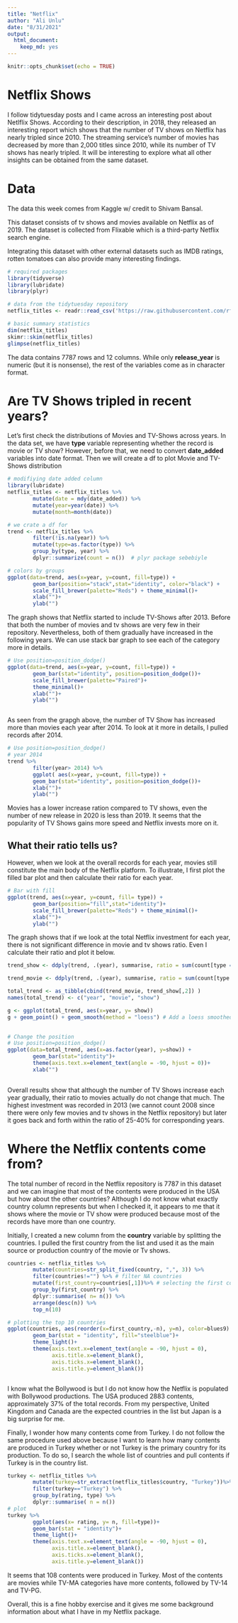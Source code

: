 ```yaml
---
title: "Netflix"
author: "Ali Unlu"
date: "8/31/2021"
output: 
  html_document: 
    keep_md: yes
---
```


```r
knitr::opts_chunk$set(echo = TRUE)
```

# Netflix Shows

I follow tidytuesday posts and I came across an interesting post about Netlflix Shows. According to their description, in 2018, they released an interesting report which shows that the number of TV shows on Netflix has nearly tripled since 2010. The streaming service’s number of movies has decreased by more than 2,000 titles since 2010, while its number of TV shows has nearly tripled. It will be interesting to explore what all other insights can be obtained from the same dataset.

# Data

The data this week comes from Kaggle w/ credit to Shivam Bansal.

This dataset consists of tv shows and movies available on Netflix as of 2019. The dataset is collected from Flixable which is a third-party Netflix search engine.

Integrating this dataset with other external datasets such as IMDB ratings, rotten tomatoes can also provide many interesting findings.

```r
# required packages
library(tidyverse)
library(lubridate)
library(plyr)

# data from the tidytuesday repository 
netflix_titles <- readr::read_csv('https://raw.githubusercontent.com/rfordatascience/tidytuesday/master/data/2021/2021-04-20/netflix_titles.csv')

# basic summary statistics
dim(netflix_titles)
skimr::skim(netflix_titles)
glimpse(netflix_titles)

```

The data contains 7787 rows and 12 columns. While only __release_year__ is numeric (but it is nonsense), the rest of the variables come as in character format. 

# Are TV Shows tripled in recent years?

Let's first check the distributions of Movies and TV-Shows across years. In the data set, we have __type__ variable representing whether the record is movie or TV show? However, before that, we need to convert __date_added__ variables into date format. Then we will create a df to plot Movie and TV-Shows distribution


```r
# modifiying date added column
library(lubridate)
netflix_titles <- netflix_titles %>%
        mutate(date = mdy(date_added)) %>%
        mutate(year=year(date)) %>%
        mutate(month=month(date))

# we crate a df for 
trend <- netflix_titles %>%
        filter(!is.na(year)) %>%
        mutate(type=as.factor(type)) %>%
        group_by(type, year) %>%
        dplyr::summarize(count = n())  # plyr package sebebiyle

# colors by groups
ggplot(data=trend, aes(x=year, y=count, fill=type)) +
        geom_bar(position="stack",stat="identity", color="black") +
        scale_fill_brewer(palette="Reds") + theme_minimal()+
        xlab("")+
        ylab("")

```

The graph shows that Netflix started to include TV-Shows after 2013. Before that both the number of movies and tv shows are very few in their repository. Nevertheless, both of them gradually have increased in the following years. We can use stack bar graph to see each of the category more in details. 

```r

# Use position=position_dodge()
ggplot(data=trend, aes(x=year, y=count, fill=type)) +
        geom_bar(stat="identity", position=position_dodge())+
        scale_fill_brewer(palette="Paired")+
        theme_minimal()+
        xlab("")+
        ylab("")



```

As seen from the grapgh above, the number of TV Show has increased more than movies each year after 2014. To look at it more in details, I pulled records after 2014. 

```r
# Use position=position_dodge()
# year 2014
trend %>%
        filter(year> 2014) %>%
        ggplot( aes(x=year, y=count, fill=type)) +
        geom_bar(stat="identity", position=position_dodge())+
        xlab("")+
        ylab("")
```

Movies has a lower increase ration compared to TV shows, even the number of new release in 2020 is less than 2019. It seems that the popularity of TV Shows gains more speed and Netflix invests more on it. 

## What their ratio tells us?

However, when we look at the overall records for each year, movies still constitute the main body of the Netflix platform. To illustrate, I first plot the filled bar plot and then calculate their ratio for each year. 

```r
# Bar with fill
ggplot(trend, aes(x=year, y=count, fill= type)) +
        geom_bar(position="fill",stat="identity")+
        scale_fill_brewer(palette="Reds") + theme_minimal()+
        xlab("")+
        ylab("")

```

The graph shows that if we look at the total Netflix investment for each year, there is not significant difference in movie and tv shows ratio. Even I calculate their ratio and plot it below. 

```r
trend_show <- ddply(trend, .(year), summarise, ratio = sum(count[type == "TV Show"]) / sum(count))

trend_movie <- ddply(trend, .(year), summarise, ratio = sum(count[type == "Movie"]) / sum(count))

total_trend <- as_tibble(cbind(trend_movie, trend_show[,2]) )
names(total_trend) <- c("year", "movie", "show")

g <- ggplot(total_trend, aes(x=year, y= show))
g + geom_point() + geom_smooth(method = "loess") # Add a loess smoothed fit curve
        

# Change the position
# Use position=position_dodge()
ggplot(data=total_trend, aes(x=as.factor(year), y=show)) +
        geom_bar(stat="identity")+
        theme(axis.text.x=element_text(angle = -90, hjust = 0))+
        xlab("")
        

```


Overall results show that although the number of TV Shows increase each year gradually, their ratio to movies actually do not change that much. The highest investment was recorded in 2013 (we cannot count 2008 since there were only few movies and tv shows in the Netflix repository) but later it goes back and forth within the ratio of 25-40% for corresponding years. 

# Where the Netflix contents come from?

The total number of record in the Netflix repository is 7787 in this dataset and we can imagine that most of the contents were produced in the USA but how about the other countries? Although I do not know what exactly country column represents but when I checked it, it appears to me that it shows where the movie or TV show were produced because most of the records have more than one country.  

Initially, I created a new column from the __country__ variable by splitting the countries. I pulled the first country from the list and used it as the main source or production country of the movie or Tv shows. 

```r

countries <- netflix_titles %>%
        mutate(countries=str_split_fixed(country, ",", 3)) %>%
        filter(countries!="") %>% # filter NA countries
        mutate(first_country=countries[,1])%>% # selecting the first countries
        group_by(first_country) %>%
        dplyr::summarise( n= n()) %>%
        arrange(desc(n)) %>%
        top_n(10)

# plotting the top 10 countries 
ggplot(countries, aes(reorder(x=first_country,-n), y=n), color=blues9) +
        geom_bar(stat = "identity", fill="steelblue")+
        theme_light()+
        theme(axis.text.x=element_text(angle = -90, hjust = 0),
              axis.title.x=element_blank(),
              axis.ticks.x=element_blank(),
              axis.title.y=element_blank())



```

I know what the Bollywood is but I do not know how the Netflix is populated with Bollywood productions. The USA produced 2883 contents, approximately 37% of the total records. From my perspective, United Kingdom and Canada are the expected countries in the list but Japan is a big surprise for me. 

Finally, I wonder how many contents come from Turkey. I do not follow the same procedure used above because I want to learn how many contents are produced in Turkey whether or not Turkey is the primary country for its production. To do so, I search the whole list of countries and pull contents if Turkey is in the country list. 

```r
turkey <- netflix_titles %>%
        mutate(turkey=str_extract(netflix_titles$country, "Turkey"))%>%
        filter(turkey=="Turkey") %>%
        group_by(rating, type) %>%
        dplyr::summarise( n = n())
# plot
turkey %>%
        ggplot(aes(x= rating, y= n, fill=type))+
        geom_bar(stat = "identity")+
        theme_light()+
        theme(axis.text.x=element_text(angle = -90, hjust = 0),
              axis.title.x=element_blank(),
              axis.ticks.x=element_blank(),
              axis.title.y=element_blank())
```

It seems that 108 contents were produced in Turkey. Most of the contents are movies while TV-MA categories have more contents, followed by TV-14 and TV-PG. 

Overall, this is a fine hobby exercise and it gives me some background information about what I have in my Netflix package. 
















